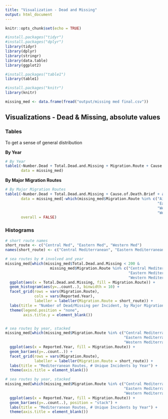 ```yaml
---
title: "Visualization - Dead and Missing"
output: html_document
---
```


```r
knitr::opts_chunk$set(echo = TRUE)
```

```r
#install.packages("tidyr")
#install.packages("dplyr")
library(tidyr)
library(dplyr)
library(stringr)
library(data.table)
library(ggplot2)

#install.packages("table1")
library(table1)

#install.packages("knitr")
library(knitr)
```

```r
missing_med <- data.frame(fread("output/missing med final.csv"))
```



## Visualizations - Dead & Missing, absolute values

### Tables
To get a sense of general distribution

**By Year**
```r
# By Year
table1(~Number.Dead + Total.Dead.and.Missing + Migration.Route + Cause.of.Death.Brief| as.factor(Reported.Year), 
       data = missing_med)

```



**By Major Migration Routes**
```r
# By Major Migration Routes
table1(~Number.Dead + Total.Dead.and.Missing + Cause.of.Death.Brief + as.factor(Reported.Year)| Migration.Route,
       data = missing_med[-which(missing_med$Migration.Route %in% c("Airplane",
                                                                    "Eastern Europe",
                                                                    "Western Asia",
                                                                    "Western Europe")),],
       overall = FALSE)
```



### Histograms
```r
# short route names
short_route <- c("Central Med", "Eastern Med", "Western Med")
names(short_route) <- c("Central Mediterranean", "Eastern Mediterranean", "Western Mediterranean")

# sea routes by # involved and year
missing_med[which(missing_med$Total.Dead.and.Missing < 200 &
                    missing_med$Migration.Route %in% c("Central Mediterranean",
                                                       "Eastern Mediterranean",
                                                       "Western Mediterranean")),] %>% 
  ggplot(aes(x = Total.Dead.and.Missing, fill = Migration.Route)) +
  geom_histogram(aes(y=..count..), binwidth = 10) +
  facet_grid(rows = vars(Migration.Route), 
             cols = vars(Reported.Year), 
             labeller = labeller(Migration.Route = short_route)) +
  labs(title = "Number of Dead/Missing per Incident, by Major Migration Routes and Year") +
  theme(legend.position = "none",
        axis.title.y = element_blank())


# sea routes by year, stacked
missing_med[which(missing_med$Migration.Route %in% c("Central Mediterranean",
                                                     "Eastern Mediterranean",
                                                     "Western Mediterranean")),] %>% 
  ggplot(aes(x = Reported.Year, fill = Migration.Route)) +
  geom_bar(aes(y=..count..)) +
  facet_grid(rows = vars(Migration.Route), 
             labeller = labeller(Migration.Route = short_route)) +
  labs(title = "Mediterranean Routes, # Unique Incidents by Year") +
  theme(axis.title = element_blank())

# sea routes by year, stacked
missing_med[which(missing_med$Migration.Route %in% c("Central Mediterranean",
                                                     "Eastern Mediterranean",
                                                     "Western Mediterranean")),] %>% 
  ggplot(aes(x = Reported.Year, fill = Migration.Route)) +
  geom_bar(aes(y=..count..), position = "stack") +
  labs(title = "Mediterranean Routes, # Unique Incidents by Year") +
  theme(axis.title = element_blank())

```

